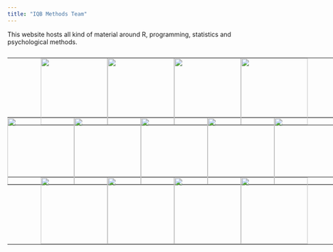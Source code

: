 ```yaml
---
title: "IQB Methods Team"
---
```


This website hosts all kind of material around R, programming, statistics and psychological methods.

<head>
<style>
table, th, td {
  margin-bottom: 0px;
  padding: 0px;
  margin-top: -18px;
}
</style>
</head>

</br>

<table style="width:900px">
<tr>
    <th style="width:75px"></th>
    </th>
    <th style="width:150px">
        <a href="/docs/eatPackages/eatTools.qmd"><img src="../../logos/eatTools.png" style="width:150px;height:150px;"></a>
    </th>
    <th style="width:150px">
      <a href="/docs/eatPackages/eatFDZ.qmd"><img src="../../logos/eatFDZ.png" style="width:150px;height:150px;"></a>
      </th>
    <th style="width:150px">
      <a href="/docs/eatPackages/eatCodebook.qmd"><img src="../../logos/eatCodebook.png" style="width:150px;height:150px;"></a>
    </th>
    <th style="width:150px">
      <a href="/docs/eatPackages/eatATA.qmd"><img src="../../logos/eatATA.png" style="width:150px;height:150px;"></a>
    </th>
    <th style="width:150px"></th>
    <th style="width:75px"></th>
</tr>
</table>

<table style="width:900px">
<tr>
    <th style="width:150px">
      <a href="/docs/eatPackages/eatGADS.qmd"><img src="../../logos/eatGADS.png" style="width:150px;height:150px;"></a>
    </th>
    <th style="width:150px">
      <a href="/docs/eatPackages/eatRecode.qmd"><img src="../../logos/eatRecode.png" style="width:150px;height:150px;"></a>
    </th>
    <th style="width:150px">
       <img src="../../logos/eat.png" style="width:150px;height:150px;">
    </th>
    <th style="width:150px">
      <a href="/docs/eatPackages/eatPrep.qmd"><img src="../../logos/eatPrep.png" style="width:150px;height:150px;"></a>
    </th>
    <th style="width:150px">
      <a href="/docs/eatPackages/eatPrep.qmd"><img src="../../logos/eatPrepTBA.png" style="width:150px;height:150px;"></a>
    </th>
    <th style="width:150px"></th>
</tr>
</table>


<table style="width:900px">
<tr>
    <th style="width:75px"></th>
    <th style="width:150px">
      <a href="/docs/eatPackages/eatModel.qmd"><img src="../../logos/eatModel.png" style="width:150px;height:150px;"></a>
    </th>
    <th style="width:150px">
      <a href="/docs/eatPackages/eatModel.qmd"><img src="../../logos/eatRep.png" style="width:150px;height:150px;"></a>
    </th>
    <th style="width:150px">
      <a href="/docs/eatPackages/eatAnalysis.qmd"><img src="../../logos/eatAnalysis.png" style="width:150px;height:150px;"></a>
    </th>
    <th style="width:150px">
      <a href="/docs/eatPackages/eatPlot.qmd"><img src="../../logos/eatPlot.png" style="width:150px;height:150px;"></a>
    </th>
    <th style="width:150px"></th>
    <th style="width:75px"></th>
</tr>
</table>
